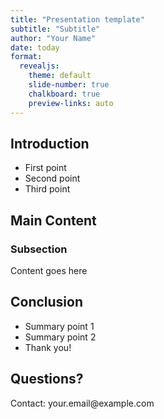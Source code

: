 ```yaml
---
title: "Presentation template"
subtitle: "Subtitle"
author: "Your Name"
date: today
format:
  revealjs:
    theme: default
    slide-number: true
    chalkboard: true
    preview-links: auto
---
```


## Introduction

- First point
- Second point
- Third point

## Main Content

### Subsection

Content goes here

## Conclusion

- Summary point 1
- Summary point 2
- Thank you!

## Questions?

Contact: your.email@example.com
